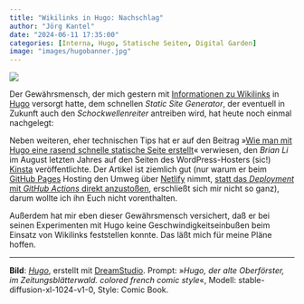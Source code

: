 ```yaml
---
title: "Wikilinks in Hugo: Nachschlag"
author: "Jörg Kantel"
date: "2024-06-11 17:35:00"
categories: [Interna, Hugo, Statische Seiten, Digital Garden]
image: "images/hugobanner.jpg"
---
```


[![](images/hugobanner-b.jpg)](https://www.flickr.com/photos/schockwellenreiter/53784894895/)

Der Gewährsmensch, der mich gestern mit [Informationen zu Wikilinks](https://kantel.github.io/posts/2024061002_learning_hugo_1st_results/) in [Hugo](http://cognitiones.kantel-chaos-team.de/webworking/staticsites/hugo.html) versorgt hatte, dem schnellen *Static Site Generator*, der eventuell in Zukunft auch den *Schockwellenreiter* antreiben wird, hat heute noch einmal nachgelegt:

Neben weiteren, eher technischen Tips hat er auf den Beitrag »[Wie man mit Hugo eine rasend schnelle statische Seite erstellt](https://kinsta.com/de/blog/hugo-statische-seite/)« verwiesen, den *Brian Li* im August letzten Jahres auf den Seiten des WordPress-Hosters (sic!) [Kinsta](https://kinsta.com/de/) veröffentlichte. Der Artikel ist ziemlich gut (nur warum er beim [GitHub Pages](http://cognitiones.kantel-chaos-team.de/webworking/webservices/githubpages.html) Hosting den Umweg über [Netlify](http://cognitiones.kantel-chaos-team.de/webworking/staticsites/netlify.html) nimmt, [statt das *Deployment* mit *GitHub Actions* direkt anzustoßen](https://towardsdatascience.com/create-your-own-stunning-website-in-minutes-for-free-63f0f7c75bf), erschließt sich mir nicht so ganz), darum wollte ich ihn Euch nicht vorenthalten.

Außerdem hat mir eben dieser Gewährsmensch versichert, daß er bei seinen Experimenten mit Hugo keine Geschwindigkeitseinbußen beim Einsatz von Wikilinks feststellen konnte. Das läßt mich für meine Pläne hoffen.

---

**Bild**: *[Hugo](https://www.flickr.com/photos/schockwellenreiter/53784894895/)*, erstellt mit [DreamStudio](https://beta.dreamstudio.ai/generate). Prompt: »*Hugo, der alte Oberförster, im Zeitungsblätterwald. colored french comic style*«, Modell: stable-diffusion-xl-1024-v1-0, Style: Comic Book.